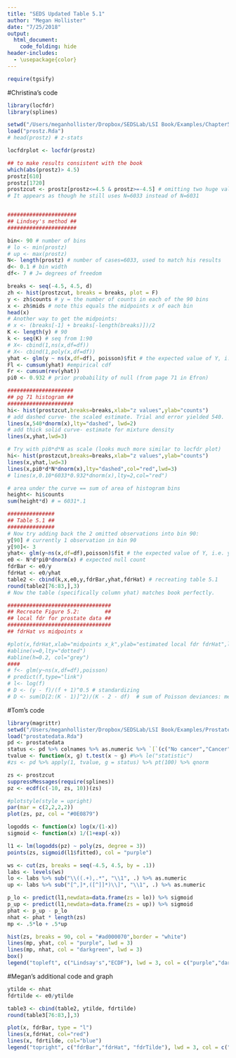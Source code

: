 ```yaml
---
title: "SEDS Updated Table 5.1"
author: "Megan Hollister"
date: "7/25/2018"
output:
  html_document:
    code_folding: hide
header-includes:
  - \usepackage{color}
---
```


```r
require(tgsify)
```

#Christina's code
```r
library(locfdr)
library(splines)

setwd("/Users/meganhollister/Dropbox/SEDSLab/LSI Book/Examples/Chapter5locfdr")
load("prostz.Rda")
# head(prostz) # z-stats

locfdrplot <- locfdr(prostz)

## to make results consistent with the book
which(abs(prostz)> 4.5)
prostz[610]
prostz[1720]
prostzcut <- prostz[prostz<=4.5 & prostz>=-4.5] # omitting two huge values
# It appears as though he still uses N=6033 instead of N=6031


######################
## Lindsey's method ##
######################

bin<- 90 # number of bins
# lo <- min(prostz)
# up <- max(prostz)
N<- length(prostz) # number of cases=6033, used to match his results 
d<- 0.1 # bin width
df<- 7 # J= degrees of freedom

breaks <- seq(-4.5, 4.5, d)
zh <- hist(prostzcut, breaks = breaks, plot = F)
y <- zh$counts # y = the number of counts in each of the 90 bins
x <- zh$mids # note this equals the midpoints x of each bin
head(x)
# Another way to get the midpoints:
# x <- (breaks[-1] + breaks[-length(breaks)])/2
K <- length(y) # 90
k <- seq(K) # seq from 1:90
# X<- cbind(1,ns(x,df=df))
# X<- cbind(1,poly(x,df=df))
yhat <- glm(y ~ ns(x,df=df), poisson)$fit # the expected value of Y, i.e. yhat = N*d*f(x_k)
Fl <- cumsum(yhat) #empirical cdf
Fr <- cumsum(rev(yhat))
pi0 <- 0.932 # prior probability of null (from page 71 in Efron)

#####################
## pg 71 histogram ##
#####################
hi<- hist(prostzcut,breaks=breaks,xlab="z values",ylab="counts")
# add dashed curve- the scaled estimate. Trial and error yielded 540.
lines(x,540*dnorm(x),lty="dashed", lwd=2)
# add thick solid curve- estimate for mixture density
lines(x,yhat,lwd=3)

# Try with pi0*d*N as scale (looks much more similar to locfdr plot)
hi<- hist(prostzcut,breaks=breaks,xlab="z values",ylab="counts")
lines(x,yhat,lwd=3)
lines(x,pi0*d*N*dnorm(x),lty="dashed",col="red",lwd=3)
# lines(x,0.10*6033*0.932*dnorm(x),lty=2,col="red")

# area under the curve == sum of area of histogram bins
height<- hi$counts
sum(height*d) # = 6031*.1
```
```r
###############
## Table 5.1 ##
###############
# Now try adding back the 2 omitted observations into bin 90:
y[90] # currently 1 observation in bin 90
y[90]<- 3
yhat<- glm(y~ns(x,df=df),poisson)$fit # the expected value of Y, i.e. yhat
e0 <- N*d*pi0*dnorm(x) # expected null count
fdrBar <- e0/y
fdrHat <- e0/yhat
table2 <- cbind(k,x,e0,y,fdrBar,yhat,fdrHat) # recreating table 5.1
round(table2[76:83,],3)
# Now the table (specifically column yhat) matches book perfectly.

#################################
## Recreate Figure 5.2:        ##
## local fdr for prostate data ##
#################################
## fdrHat vs midpoints x

#plot(x,fdrHat,xlab="midpoints x_k",ylab="estimated local fdr fdrHat",lwd=2,type="l")
#abline(v=0,lty="dotted")
#abline(h=0.2, col="grey")
####
# f<- glm(y~ns(x,df=df),poisson)
# predict(f,type="link")
# l<- log(f)
# D <- (y - f)/(f + 1)^0.5 # standardizing
# D <- sum(D[2:(K - 1)]^2)/(K - 2 - df)  # sum of Poisson deviances: measure of discrepancy between observed and fitted value
```
#Tom's code
```r
library(magrittr)
setwd("/Users/meganhollister/Dropbox/SEDSLab/LSI Book/Examples/Prostate Example")
load("prostatedata.Rda")
pd <- prostatedata
status <- pd %>% colnames %>% as.numeric %>% `[`(c("No cancer","Cancer"), .)
tvalue <- function(x, g) t.test(x ~ g) #%>% le("statistic")
#zs <- pd %>% apply(1, tvalue, g = status) %>% pt(100) %>% qnorm

zs <- prostzcut
suppressMessages(require(splines))
pz <- ecdf(c(-10, zs, 10))(zs)

#plotstyle(style = upright)
par(mar = c(2,2,2,2))
plot(zs, pz, col = "#0E0879")

logodds <- function(x) log(x/(1-x))
sigmoid <- function(x) 1/(1+exp(-x))

l1 <- lm(logodds(pz) ~ poly(zs, degree = 3))
points(zs, sigmoid(l1$fitted), col = "purple")

ws <- cut(zs, breaks = seq(-4.5, 4.5, by = .1))
labs <- levels(ws)
lo <- labs %>% sub("\\((.+),.*", "\\1", .) %>% as.numeric
up <- labs %>% sub("[^,]*,([^]]*)\\]", "\\1", .) %>% as.numeric

p_lo <- predict(l1,newdata=data.frame(zs = lo)) %>% sigmoid
p_up <- predict(l1,newdata=data.frame(zs = up)) %>% sigmoid
phat <- p_up - p_lo
nhat <- phat * length(zs)
mp <- .5*lo + .5*up
```
```r
hist(zs, breaks = 90, col = "#ad000070",border = "white")
lines(mp, yhat, col = "purple", lwd = 3)
lines(mp, nhat, col = "darkgreen", lwd = 3)
box()
legend("topleft", c("Lindsay's","ECDF"), lwd = 3, col = c("purple","darkgreen"), bty = 'n')
```

#Megan's additional code and graph
```r
ytilde <- nhat
fdrtilde <- e0/ytilde

table3 <- cbind(table2, ytilde, fdrtilde) 
round(table3[76:83,],3)

plot(x, fdrBar, type = "l")
lines(x,fdrHat, col="red")
lines(x, fdrtilde, col="blue")
legend("topright", c("fdrBar","fdrHat", "fdrTilde"), lwd = 3, col = c("black","red", "blue"), bty = 'n')
```


